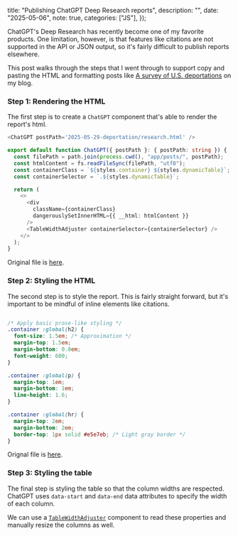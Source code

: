 

  title: "Publishing ChatGPT Deep Research reports",
  description:
    "",
  date: "2025-05-06",
  note: true,
  categories: ["JS"],
});

ChatGPT's Deep Research has recently become one of my favorite products. One limitation, however, is that features like citations are not supported in the API or JSON output, so it's fairly difficult to publish reports elsewhere.


This post walks through the steps that I went through to support copy and pasting the HTML and formatting posts like [A survey of U.S. deportations](https://www.jlast.io/posts/2025-05-29-deportation) on my blog.


### Step 1: Rendering the HTML

The first step is to create a `ChatGPT` component that's able to render the report's html. 

```ts
<ChatGPT postPath='2025-05-29-deportation/research.html' />
```


```ts
export default function ChatGPT({ postPath }: { postPath: string }) {
  const filePath = path.join(process.cwd(), "app/posts/", postPath);
  const htmlContent = fs.readFileSync(filePath, "utf8");
  const containerClass = `${styles.container} ${styles.dynamicTable}`;
  const containerSelector = `.${styles.dynamicTable}`; 

  return (
    <>
      <div
        className={containerClass}
        dangerouslySetInnerHTML={{ __html: htmlContent }}
      />
      <TableWidthAdjuster containerSelector={containerSelector} />
    </>
  );
}
```

Original file is [here](https://github.com/jasonLaster/blog/blob/main/app/components/ChatGPT/index.tsx).

### Step 2: Styling the HTML 

The second step is to style the report. This is fairly straight forward, but it's important to be mindful of inline elements like citations.


```css

/* Apply basic prose-like styling */
.container :global(h2) {
  font-size: 1.5em; /* Approximation */
  margin-top: 1.5em;
  margin-bottom: 0.8em;
  font-weight: 600;
}

.container :global(p) {
  margin-top: 1em;
  margin-bottom: 1em;
  line-height: 1.6;
}

.container :global(hr) {
  margin-top: 2em;
  margin-bottom: 2em;
  border-top: 1px solid #e5e7eb; /* Light gray border */
}
```

Orignal file is [here](https://github.com/jasonLaster/blog/blob/main/app/components/ChatGPT/index.module.css).

### Step 3: Styling the table 

The final step is styling the table so that the column widths are respected. ChatGPT uses `data-start` and `data-end` data attributes to specify the width of each column.

We can use a [`TableWidthAdjuster`](https://github.com/jasonLaster/blog/blob/main/app/components/ChatGPT/TableWidthAdjuster.tsx) component to read these properties and manually resize the columns as well. 